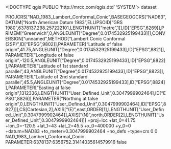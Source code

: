 <!DOCTYPE qgis PUBLIC 'http://mrcc.com/qgis.dtd' 'SYSTEM'>
<qgis version="3.28.5-Firenze">
  <identifier></identifier>
  <parentidentifier></parentidentifier>
  <language></language>
  <type>dataset</type>
  <title></title>
  <abstract></abstract>
  <links/>
  <fees></fees>
  <encoding></encoding>
  <crs>
    <spatialrefsys nativeFormat="Wkt">
      <wkt>PROJCRS["NAD_1983_Lambert_Conformal_Conic",BASEGEOGCRS["NAD83",DATUM["North American Datum 1983",ELLIPSOID["GRS 1980",6378137,298.257222101,LENGTHUNIT["metre",1]],ID["EPSG",6269]],PRIMEM["Greenwich",0,ANGLEUNIT["Degree",0.0174532925199433]]],CONVERSION["unnamed",METHOD["Lambert Conic Conformal (2SP)",ID["EPSG",9802]],PARAMETER["Latitude of false origin",41.75,ANGLEUNIT["Degree",0.0174532925199433],ID["EPSG",8821]],PARAMETER["Longitude of false origin",-120.5,ANGLEUNIT["Degree",0.0174532925199433],ID["EPSG",8822]],PARAMETER["Latitude of 1st standard parallel",43,ANGLEUNIT["Degree",0.0174532925199433],ID["EPSG",8823]],PARAMETER["Latitude of 2nd standard parallel",45.5,ANGLEUNIT["Degree",0.0174532925199433],ID["EPSG",8824]],PARAMETER["Easting at false origin",1312336,LENGTHUNIT["User_Defined_Unit",0.3047999902464],ID["EPSG",8826]],PARAMETER["Northing at false origin",0,LENGTHUNIT["User_Defined_Unit",0.3047999902464],ID["EPSG",8827]]],CS[Cartesian,2],AXIS["(E)",east,ORDER[1],LENGTHUNIT["User_Defined_Unit",0.3047999902464]],AXIS["(N)",north,ORDER[2],LENGTHUNIT["User_Defined_Unit",0.3047999902464]]]</wkt>
      <proj4>+proj=lcc +lat_0=41.75 +lon_0=-120.5 +lat_1=43 +lat_2=45.5 +x_0=400000 +y_0=0 +datum=NAD83 +to_meter=0.3047999902464 +no_defs +type=crs</proj4>
      <srsid>0</srsid>
      <srid>0</srid>
      <authid></authid>
      <description>NAD_1983_Lambert_Conformal_Conic</description>
      <projectionacronym></projectionacronym>
      <ellipsoidacronym>PARAMETER:6378137:6356752.31414035614579916</ellipsoidacronym>
      <geographicflag>false</geographicflag>
    </spatialrefsys>
  </crs>
  <extent/>
</qgis>
